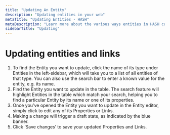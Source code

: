 ```yaml
---
title: "Updating An Entity"
description: "Updating entities in your web"
metaTitle: "Updating Entities - HASH"
metaDescription: "Learn more about the various ways entities in HASH can be updated and kept up-to-date"
sidebarTitle: "Updating"
---
```



# Updating entities and links

1. To find the Entity you want to update, click the name of its type under Entities in the left-sidebar, which will take you to a list of all entities of that type. You can also use the search bar to enter a known value for the entity, e.g. its name.
1. Find the Entity you want to update in the table. The search feature will highlight Entities in the table which match your search, helping you to find a particular Entity by its name or one of its properties.
1. Once you’ve opened the Entity you want to update in the Entity editor, simply click to edit any of its Properties or Links.
1. Making a change will trigger a draft state, as indicated by the blue banner.
1. Click ‘Save changes’ to save your updated Properties and Links.
